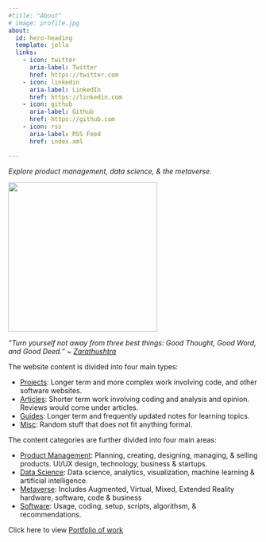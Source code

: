 ```yaml
---
#title: "About"
# image: profile.jpg
about:
  id: hero-heading
  template: jolla
  links:
    - icon: twitter
      aria-label: Twitter
      href: https://twitter.com
    - icon: linkedin
      aria-label: LinkedIn
      href: https://linkedin.com
    - icon: github
      aria-label: Github
      href: https://github.com
    - icon: rss
      aria-label: RSS Feed
      href: index.xml

---
```


*Explore product management, data science, & the metaverse.*

![](intro.jpg){fig-alt="Portrait of a young Indian scholar, Mughal miniature by Mir Sayyid Ali, c. 1550." width="300px" fig-align="center" }

<!--![](glider.svg){fig-alt="Portrait of a young Indian scholar, Mughal miniature by Mir Sayyid Ali, c. 1550." width="100px" fig-align="center" }-->

*“Turn yourself not away from three best things: Good Thought, Good Word, and Good Deed.” \~ [Zarathushtra](https://www.britannica.com/biography/Zarathustra)*

The website content is divided into four main types:

* [Projects](/#category=project): Longer term and more complex work involving code, and other software websites.
* [Articles](/#category=article): Shorter term work involving coding and analysis and opinion. Reviews would come under articles.
* [Guides](/#category=guide): Longer term and frequently updated notes for learning topics.
* [Misc](/#category=misc): Random stuff that does not fit anything formal.

The content categories are further divided into four main areas:

* [Product Management](/#category=product): Planning, creating, designing, managing, & selling products. UI/UX design, technology, business & startups.
* [Data Science](/#category=datascience): Data science, analytics, visualization, machine learning & artificial intelligence.
* [Metaverse](/#category=metaverse): Includes Augmented, Virtual, Mixed, Extended Reality hardware, software, code & business 
* [Software](/#category=software): Usage, coding, setup, scripts, algorithsm, & recommendations.  


Click here to view [Portfolio of work](index.qmd)


:::{#hero-heading}

:::
